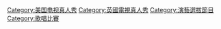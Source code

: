 [[Category:美国电视真人秀|Category:美国电视真人秀]]
[[Category:英國電視真人秀|Category:英國電視真人秀]]
[[Category:演藝選拔節目|Category:演藝選拔節目]]
[[Category:歌唱比賽|Category:歌唱比賽]]